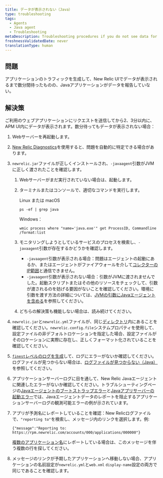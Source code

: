 ```yaml
---
title: データが表示されない（Java）
type: troubleshooting
tags:
  - Agents
  - Java agent
  - Troubleshooting
metaDescription: Troubleshooting procedures if you do not see data for your app in the New Relic UI after installing the Java agent.
freshnessValidatedDate: never
translationType: human
---
```


## 問題

アプリケーションのトラフィックを生成して、New Relic UIでデータが表示されるまで数分間待ったものの、Javaアプリケーションがデータを報告していない。

## 解決策

ご利用のウェブアプリケーションにリクエストを送信してから2、3分以内に、APM UI内にデータが表示されます。数分待ってもデータが表示されない場合：

1. Webサーバーを再起動します。

2. [New Relic Diagnostics](/docs/agents/manage-apm-agents/troubleshooting/new-relic-diagnostics)を使用すると、問題を自動的に特定できる場合があります。

3. `newrelic.jar`ファイルが正しくインストールされ、`-javaagent`引数がJVMに正しく渡されたことを確認します。

   1. Webサーバーがまだ実行されていない場合は、起動します。

   2. ターミナルまたはコンソールで、適切なコマンドを実行します。

      Linux または macOS

      ```
      ps -ef | grep java
      ```

      Windows：

      ```
      wmic process where "name='java.exe'" get ProcessID, Commandline /format:list
      ```

   3. モニタリングしようとしているサービスのプロセスを検索し、`-javaagent`引数が存在するかどうかを確認します。

      * `-javaagent`引数が表示される場合：問題はエージェントの起動にあるか、またはエージェントがファイアウォールを介して[コレクターのIP範囲](/docs/using-new-relic/cross-product-functions/install-configure/networks)と通信できません。
      * `-javaagent`引数が表示されない場合：引数がJVMに渡されませんでした。起動スクリプトまたはその他のリソースをチェックして、引数が渡されるのを妨げる要因がないことを確認してください。環境に引数を渡す方法の詳細については、[JVMの引数にJavaエージェントを含める](/docs/agents/java-agent/installation/include-java-agent-jvm-argument)を参照してください。

   4. どちらの解決策も機能しない場合は、読み続けてください。

4. `newrelic.jar`と`newrelic.yml`ファイルが、同じ[ディレクトリ](/docs/agents/manage-apm-agents/troubleshooting/find-agent-root-directory#java-agent)内にあることを確認してください。`newrelic.config.file`システムプロパティを使用して、設定ファイルの非デフォルトロケーションを指定した場合、設定ファイルがそのロケーションに実際に存在し、正しくフォーマット化されていることを確認してください。

5. [`finest`レベルのログを生成](/docs/agents/java-agent/troubleshooting/generating-logs-troubleshooting)して、ログにエラーがないか確認してください。ログファイルが見つからない場合は、[ログファイルが見つからない（Java）](/docs/agents/java-agent/troubleshooting/no-log-file-java)を参照してください。

6. アプリケーションサーバーログに目を通して、New Relic Javaエージェントに関連したエラーがないか確認してください。トラブルシューティングページの[Javaエージェントのブートストラップエラー](/docs/agents/java-agent/troubleshooting/error-bootstrapping-new-relic-java-agent)と[Javaアプリサーバーの起動エラー](/docs/agents/java-agent/troubleshooting/errors-starting-java-app-server)では、Javaエージェントデータのレポートを阻止するアプリケーションサーバーログの観測可能エラーの例が示されています。

7. アプリが予測名にレポートしていることを確認：New Relicログファイルで、`"reporting to"`を検索し、メッセージ内のリンクを選択します。例:

   ```
   {"message":"Reporting to: https://rpm.newrelic.com/accounts/000/applications/000000"}
   ```

   [複数のアプリケーション名](/docs/apm/new-relic-apm/installation-configuration/using-multiple-names-app)にレポートしている場合は、このメッセージを伴う複数の行を探してください。

8. メッセージのリンクが予期したアプリケーションへ移動しない場合、アプリケーションの名前設定が`newrelic.yml`と`web.xml` `display-name`設定の両方で同じであることを確認します。
